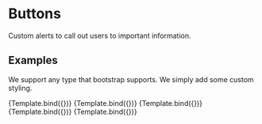 

<Meta title="Components/Alert" component={Alert} />

# Buttons

Custom alerts to call out users to important information.

## Examples

We support any type that bootstrap supports. We simply add some custom styling.


<Canvas>
  <Story name="Primary" args={{
      type: "primary",
      text: "Connect your wallet to buy Carrer Coins",
      href: "https://metamask.io/",
      buttonText: "Connect MetaMask"
    }}>
    {Template.bind({})}
   </Story>
  <Story name="Info" args={{
      type: "info",
      text: "INFO ALERT",
      href: "/messages",
      buttonText: "Go to Messages!"
    }}>
    {Template.bind({})}
   </Story>
  <Story name="Success" args={{
      type: "success",
      text: "SUCCESS ALERT"
    }}>
    {Template.bind({})}
   </Story>
   <Story name="Warning" args={{
      type: "warning",
      text: "WARNING ALERT"
    }}>
    {Template.bind({})}
   </Story>
   <Story name="Danger" args={{
      type: "danger",
      text: "DANGER ALERT"
    }}>
    {Template.bind({})}
   </Story>
</Canvas>
